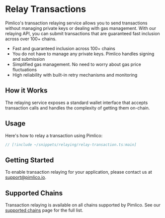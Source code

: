 # Relay Transactions

Pimlico's transaction relaying service allows you to send transactions without managing private keys or dealing with gas management. With our relaying API, you can submit transactions that are guaranteed fast inclusion across over 100+ chains.

- Fast and guaranteed inclusion across 100+ chains
- You do not have to manage any private keys. Pimlico handles signing and submission
- Simplified gas management. No need to worry about gas price fluctuations
- High reliability with built-in retry mechanisms and monitoring

## How it Works

The relaying service exposes a standard wallet interface that accepts transaction calls and handles the complexity of getting them on-chain.

## Usage

Here's how to relay a transaction using Pimlico:

```ts
// [!include ~/snippets/relaying/relay-transaction.ts:main]
```

## Getting Started

To enable transaction relaying for your application, please contact us at support@pimlico.io.

## Supported Chains

Transaction relaying is available on all chains supported by Pimlico. See our [supported chains](/guides/supported-chains) page for the full list.